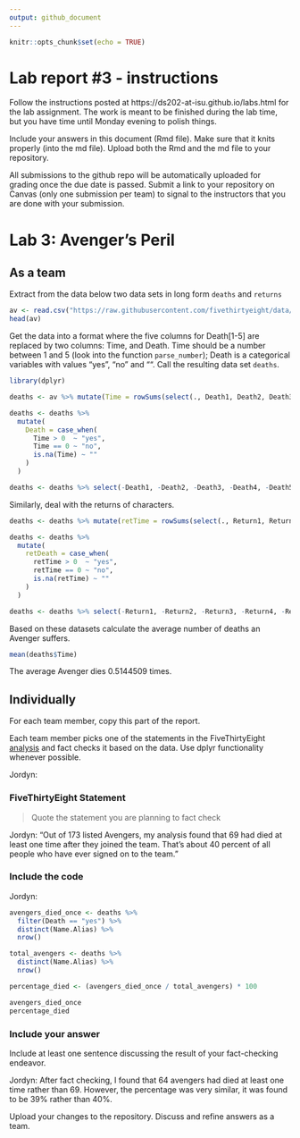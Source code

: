 ```yaml
---
output: github_document
---
```


<!-- README.md is generated from README.Rmd. Please edit the README.Rmd file -->


```r
knitr::opts_chunk$set(echo = TRUE)
```

# Lab report #3 - instructions

Follow the instructions posted at https://ds202-at-isu.github.io/labs.html for the lab assignment. The work is meant to be finished during the lab time, but you have time until Monday evening to polish things.

Include your answers in this document (Rmd file). Make sure that it knits properly (into the md file). Upload both the Rmd and the md file to your repository.  

All submissions to the github repo will be automatically uploaded for grading once the due date is passed.
Submit a link to your repository on Canvas (only one submission per team) to signal to the instructors that you are done with your submission.

# Lab 3: Avenger's Peril

## As a team

Extract from the data below two data sets in long form `deaths` and `returns`

```r
av <- read.csv("https://raw.githubusercontent.com/fivethirtyeight/data/master/avengers/avengers.csv", stringsAsFactors = FALSE)
head(av)

```

Get the data into a format where the five columns for Death[1-5] are replaced by two columns: Time, and Death. Time should be a number between 1 and 5 (look into the function `parse_number`); Death is a categorical variables with values "yes", "no" and "". Call the resulting data set `deaths`. 

```r
library(dplyr)

deaths <- av %>% mutate(Time = rowSums(select(., Death1, Death2, Death3, Death4, Death5) == "YES"))

deaths <- deaths %>%
  mutate(
    Death = case_when(
      Time > 0  ~ "yes",
      Time == 0 ~ "no",
      is.na(Time) ~ ""
    )
  )

deaths <- deaths %>% select(-Death1, -Death2, -Death3, -Death4, -Death5)
```

Similarly, deal with the returns of characters.

```r

deaths <- deaths %>% mutate(retTime = rowSums(select(., Return1, Return2, Return3, Return4, Return5) == "YES"))

deaths <- deaths %>%
  mutate(
    retDeath = case_when(
      retTime > 0  ~ "yes",
      retTime == 0 ~ "no",
      is.na(retTime) ~ ""
    )
  )

deaths <- deaths %>% select(-Return1, -Return2, -Return3, -Return4, -Return5)

```

Based on these datasets calculate the average number of deaths an Avenger suffers. 

```r

mean(deaths$Time)

```
The average Avenger dies 0.5144509 times.

## Individually

For each team member, copy this part of the report. 

Each team member picks one of the statements in the FiveThirtyEight [analysis](https://fivethirtyeight.com/features/avengers-death-comics-age-of-ultron/) and fact checks it based on the data. Use dplyr functionality whenever possible.


Jordyn: 

### FiveThirtyEight Statement

> Quote the statement you are planning to fact check

Jordyn:
"Out of 173 listed Avengers, my analysis found that 69 had died at least one time after they joined the team. That’s about 40 percent of all people who have ever signed on to the team."

### Include the code

Jordyn:
```r
avengers_died_once <- deaths %>%
  filter(Death == "yes") %>%
  distinct(Name.Alias) %>%
  nrow()

total_avengers <- deaths %>%
  distinct(Name.Alias) %>%
  nrow()

percentage_died <- (avengers_died_once / total_avengers) * 100

avengers_died_once
percentage_died

```

### Include your answer

Include at least one sentence discussing the result of your fact-checking endeavor.

Jordyn: After fact checking, I found that 64 avengers had died at least one time rather than 69. However, the percentage was very similar, it was found to be 39% rather than 40%.

Upload your changes to the repository. Discuss and refine answers as a team.
